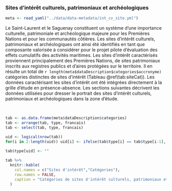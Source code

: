 ### Sites d’intérêt culturels, patrimoniaux et archéologiques {#site}

```r
meta <- read_yaml("../data/data-metadata/int_cv_site.yml")
```

Le Saint-Laurent et le Saguenay constituent un système d'une importance culturelle, patrimoniale et archéologique majeure pour les Premières Nations et pour les communautés côtières. Les sites d'intérêt culturels, patrimoniaux et archéologiques ont ainsi été identifiés en tant que composante valorisée à considérer pour le projet pilote d'évaluation des effets cumulatifs des activités maritimes. Les sites d'intérêt caractérisés proviennent principalement des Premières Nations, de sites patrimoniaux inscrits aux registres publics et d'aires protégées sur le territoire. Il en résulte un total de `r length(meta$dataDescription$categories$accronyme)` catégories distinctes de sites d'intérêt (Tableau \@ref(tab:siteCat)). Les données caractérisant les sites d'intérêt ont été intégrées directement à la grille d'étude en présence-absence. Les sections suivantes décrivent les données utilisées pour dresser le portrait des sites d'intérêt culturels, patrimoniaux et archéologiques dans la zone d'étude.

<br/>

```r
tab <- as.data.frame(meta$dataDescription$categories)
tab <- arrange(tab, type, francais)
tab <- select(tab, type, francais)

uid <- logical(nrow(tab)) 
for(i in 2:length(uid)) uid[i] <- ifelse(tab$type[i] == tab$type[i-1], TRUE, FALSE)

tab$type[uid] <- ""  
  
tab %>%
  knitr::kable(
    col.names = c("Sites d'intérêt","Catégories"),
    row.names = FALSE,
    caption = "Catégories de sites d'intérêt culturels, patrimoniaux et archéologiques identifiés pour le Saint-Laurent et le Saguenay."
  )
```

<br/>
